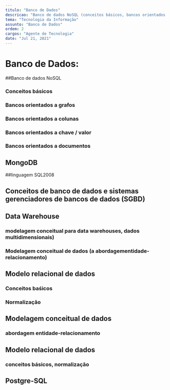 ```yaml
---
titulo: "Banco de Dados"
descricao: "Banco de dados NoSQL (conceitos básicos, bancos orientados a grafos, colunas, chave/valor e documentos)"
tema: "Tecnologia da Informação"
assunto: "Banco de Dados"
ordem: 2
cargos: "Agente de Tecnologia"
date: "Jul 21, 2021"
---
```


# Banco de Dados:

##Banco de dados NoSQL 

### Conceitos básicos

### Bancos orientados a grafos
### Bancos orientados a colunas
### Bancos orientados a chave / valor
### Bancos orientados a documentos

## MongoDB

##linguagem SQL2008

## Conceitos de banco de dados e sistemas gerenciadores de bancos de dados (SGBD)

## Data Warehouse

### modelagem conceitual para data warehouses, dados multidimensionais)
### Modelagem conceitual de dados (a abordagementidade-relacionamento)

## Modelo relacional de dados
### Conceitos baśicos
### Normalização

## Modelagem conceitual de dados 

### abordagem entidade-relacionamento

## Modelo relacional de dados
###  conceitos básicos, normalização

## Postgre-SQL
